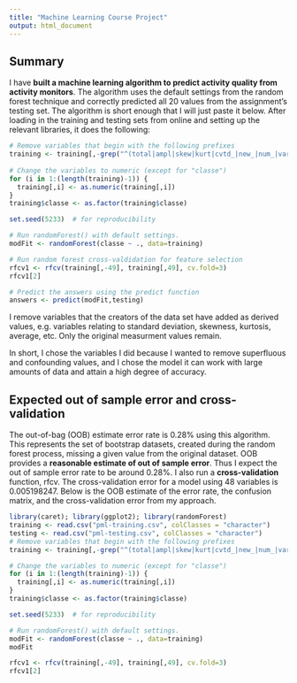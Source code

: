 ```yaml
---
title: "Machine Learning Course Project"
output: html_document
---
```


## Summary
I have **built a machine learning algorithm to predict activity quality from activity monitors**. The algorithm uses the default settings from the random forest technique and correctly predicted all 20 values from the assignment's testing set. The algorithm is short enough that I will just paste it below. After loading in the training and testing sets from online and setting up the relevant libraries, it does the following:
  
```r
# Remove variables that begin with the following prefixes
training <- training[,-grep("^(total|ampl|skew|kurt|cvtd_|new_|num_|var_|avg_|max_|min_|stddev_|raw_|user_|X)", names(training))]
  
# Change the variables to numeric (except for "classe")
for (i in 1:(length(training)-1)) {
  training[,i] <- as.numeric(training[,i])
}
training$classe <- as.factor(training$classe)

set.seed(5233)  # for reproducibility 

# Run randomForest() with default settings.
modFit <- randomForest(classe ~ ., data=training)

# Run random forest cross-valdidation for feature selection
rfcv1 <- rfcv(training[,-49], training[,49], cv.fold=3)
rfcv1[2]

# Predict the answers using the predict function
answers <- predict(modFit,testing)
```

I remove variables that the creators of the data set have added as derived values, e.g. variables relating to standard deviation, skewness, kurtosis, average, etc. Only the original measurment values remain. 

In short, I chose the variables I did because I wanted to remove superfluous and confounding values, and I chose the model it can work with large amounts of data and attain a high degree of accuracy.

## Expected out of sample error and cross-validation
The out-of-bag (OOB) estimate error rate is 0.28% using this algorithm. This represents the set of bootstrap datasets, created during the random forest process, missing a given value from the original dataset. OOB provides a **reasonable estimate of out of sample error**. Thus I expect the out of sample error rate to be around 0.28%.  I also run a **cross-validation** function, rfcv. The cross-validation error for a model using 48 variables is 0.005198247. Below is the OOB estimate of the error rate, the confusion matrix, and the cross-validation error from my approach.

```r
library(caret); library(ggplot2); library(randomForest)
training <- read.csv("pml-training.csv", colClasses = "character")
testing <- read.csv("pml-testing.csv", colClasses = "character")
# Remove variables that begin with the following prefixes
training <- training[,-grep("^(total|ampl|skew|kurt|cvtd_|new_|num_|var_|avg_|max_|min_|stddev_|raw_|user_|X)", names(training))]

# Change the variables to numeric (except for "classe")
for (i in 1:(length(training)-1)) {
  training[,i] <- as.numeric(training[,i])
}
training$classe <- as.factor(training$classe)

set.seed(5233)  # for reproducibility 

# Run randomForest() with default settings.
modFit <- randomForest(classe ~ ., data=training)
modFit

rfcv1 <- rfcv(training[,-49], training[,49], cv.fold=3)
rfcv1[2]
```
